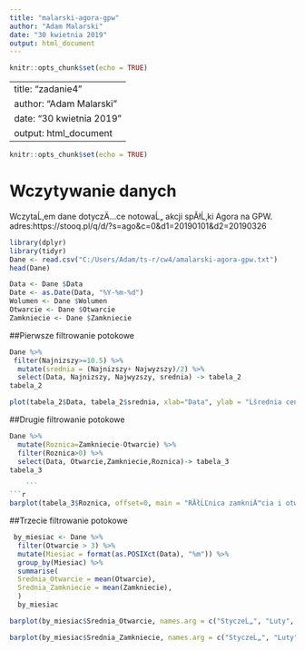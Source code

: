 ```yaml
---
title: "malarski-agora-gpw"
author: "Adam Malarski"
date: "30 kwietnia 2019"
output: html_document
---
```


```r
knitr::opts_chunk$set(echo = TRUE)
```
---
title: "zadanie4"
author: "Adam Malarski"
date: "30 kwietnia 2019"
output: html_document
---

```r
knitr::opts_chunk$set(echo = TRUE)
```

# Wczytywanie danych   
 
 WczytaĹ‚em dane dotyczÄ…ce notowaĹ„ akcji spĂłĹ‚ki Agora na GPW. adres:https://stooq.pl/q/d/?s=ago&c=0&d1=20190101&d2=20190326
```r
library(dplyr)
library(tidyr)
Dane <- read.csv("C:/Users/Adam/ts-r/cw4/amalarski-agora-gpw.txt")
head(Dane)

Data <- Dane $Data
Date <- as.Date(Data, "%Y-%m-%d")
Wolumen <- Dane $Wolumen
Otwarcie <- Dane $Otwarcie
Zamkniecie <- Dane $Zamkniecie

```
##Pierwsze filtrowanie potokowe
```r
Dane %>%
 filter(Najnizszy>=10.5) %>%
  mutate(srednia = (Najnizszy+ Najwyzszy)/2) %>%
  select(Data, Najnizszy, Najwyzszy, srednia) -> tabela_2
tabela_2
```


```r
plot(tabela_2$Data, tabela_2$srednia, xlab="Data", ylab = "Ĺšrednia cena akcji", main = "Ĺšrednia wartoĹ›Ä‡ najwyĹĽszej oraz najniĹĽszej ceny akcji w danym dniu", type="l")

```
  
##Drugie filtrowanie potokowe
```r
Dane %>%
  mutate(Roznica=Zamkniecie-Otwarcie) %>%
  filter(Roznica>0) %>%
  select(Data, Otwarcie,Zamkniecie,Roznica)-> tabela_3
tabela_3

    ```
```r
barplot(tabela_3$Roznica, offset=0, main = "RĂłĹĽnica zamkniÄ™cia i otwarcia")

```

##Trzecie filtrowanie potokowe

```r
 by_miesiac <- Dane %>%
  filter(Otwarcie > 3) %>%
  mutate(Miesiac = format(as.POSIXct(Data), "%m")) %>%
  group_by(Miesiac) %>%
  summarise(
  Srednia_Otwarcie = mean(Otwarcie),
  Srednia_Zamkniecie = mean(Zamkniecie),
  )
  by_miesiac
```


```r
barplot(by_miesiac$Srednia_Otwarcie, names.arg = c("StyczeĹ„", "Luty", "Marzec"), ylab = "Ĺšrednia cena akcji Agory",main = "Ĺšrednia cena otwarcia")

barplot(by_miesiac$Srednia_Zamkniecie, names.arg = c("StyczeĹ„", "Luty", "Marzec"),ylab = "Ĺšrednia cena akcji Agory",main = "Ĺšrednia cena zamkniÄ™cia")
```

